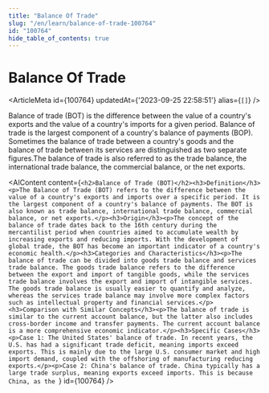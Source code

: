 ```yaml
---
title: "Balance Of Trade"
slug: "/en/learn/balance-of-trade-100764"
id: "100764"
hide_table_of_contents: true
---
```



# Balance Of Trade

<ArticleMeta id={100764} updatedAt={'2023-09-25 22:58:51'} alias={`[]`} />
<div className='border-solid border-b border-t-0 my-4 border-[var(--ifm-color-gray-300)]' />

Balance of trade (BOT) is the difference between the value of a country's exports and the value of a country's imports for a given period. Balance of trade is the largest component of a country's balance of payments (BOP). Sometimes the balance of trade between a country's goods and the balance of trade between its services are distinguished as two separate figures.The balance of trade is also referred to as the trade balance, the international trade balance, the commercial balance, or the net exports.

<AIContent content={`<h2>Balance of Trade (BOT)</h2><h3>Definition</h3><p>The Balance of Trade (BOT) refers to the difference between the value of a country's exports and imports over a specific period. It is the largest component of a country's balance of payments. The BOT is also known as trade balance, international trade balance, commercial balance, or net exports.</p><h3>Origin</h3><p>The concept of the balance of trade dates back to the 16th century during the mercantilist period when countries aimed to accumulate wealth by increasing exports and reducing imports. With the development of global trade, the BOT has become an important indicator of a country's economic health.</p><h3>Categories and Characteristics</h3><p>The balance of trade can be divided into goods trade balance and services trade balance. The goods trade balance refers to the difference between the export and import of tangible goods, while the services trade balance involves the export and import of intangible services. The goods trade balance is usually easier to quantify and analyze, whereas the services trade balance may involve more complex factors such as intellectual property and financial services.</p><h3>Comparison with Similar Concepts</h3><p>The balance of trade is similar to the current account balance, but the latter also includes cross-border income and transfer payments. The current account balance is a more comprehensive economic indicator.</p><h3>Specific Cases</h3><p>Case 1: The United States' balance of trade. In recent years, the U.S. has had a significant trade deficit, meaning imports exceed exports. This is mainly due to the large U.S. consumer market and high import demand, coupled with the offshoring of manufacturing reducing exports.</p><p>Case 2: China's balance of trade. China typically has a large trade surplus, meaning exports exceed imports. This is because China, as the `} id={100764} />
